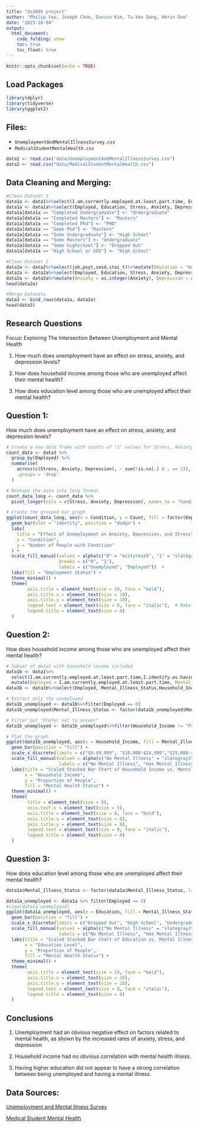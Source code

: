 ```yaml
---
title: "ds2003 project"
author: "Philip Yao, Joseph Choe, Eunice Kim, Tu-Yen Dang, Herin Seo"
date: "2023-10-04"
output: 
  html_document:
    code_folding: show
    toc: true
    toc_float: true
---
```


```r
knitr::opts_chunk$set(echo = TRUE)
```

## Load Packages
```r
library(dplyr)
library(tidyverse)
library(ggplot2)
```

## Files:

- ```UnemploymentAndMentalIllnessSurvey.csv```
- ```MedicalStudentMentalHealth.csv```

```r
data1 <- read.csv("data/UnemploymentAndMentalIllnessSurvey.csv")
data2 <- read.csv("data/MedicalStudentMentalHealth.csv")
```


## Data Cleaning and Merging:

```r

#Clean Dataset 1
data1a <- data1%>%select(I.am.currently.employed.at.least.part.time, Education, Tiredness, Anxiety, Depression,I.identify.as.having.a.mental.illness)%>%mutate(Stress = Tiredness, Employed = I.am.currently.employed.at.least.part.time, Mental_Illness_Status = I.identify.as.having.a.mental.illness)
data1a <- data1a%>%select(Employed, Education, Stress, Anxiety, Depression, Mental_Illness_Status)
data1a[data1a == "Completed Undergraduate"] <- "Undergraduate"
data1a[data1a == "Completed Masters"] <- "Masters"
data1a[data1a == "Completed Phd"] <- "PHD"
data1a[data1a == "Some Phd"] <- "Masters"
data1a[data1a == "Some Undergraduate"] <- "High School"
data1a[data1a == "Some Masters"] <- "Undergraduate"
data1a[data1a == "Some highschool"] <- "Dropped Out"
data1a[data1a == "High School or GED"] <- "High School"

#Clean Dataset 2
data2a <- data2%>%select(job,psyt,cesd,stai_t)%>%mutate(Education = "Undergraduate", Stress = psyt, Anxiety = ifelse(stai_t < 30,0,1), Depression = ifelse(cesd < 16, 0, 1), Employed = job)
data2a <- data2a%>%select(Employed, Education, Stress, Anxiety, Depression)
data2a <- data2a%>%mutate(Anxiety = as.integer(Anxiety), Depression = as.integer(Depression))
head(data2a)

#Merge Datasets
data3 <- bind_rows(data1a, data2a)
head(data3)
```
## Research Questions

Focus: Exploring The Intersection Between Unemployment and Mental Health

1. How much does unemployment have an effect on stress, anxiety, and depression levels?

2. How does household income among those who are unemployed affect their mental health?

3. How does education level among those who are unemployed affect their mental health?

## Question 1:

How much does unemployment have an effect on stress, anxiety, and depression levels?

```r
# Create a new data frame with counts of "1" values for Stress, Anxiety, and Depression
count_data <- data3 %>%
  group_by(Employed) %>%
  summarise(
    across(c(Stress, Anxiety, Depression), ~ sum(!is.na(.) & . == 1)),
    .groups = 'drop'
  )

# Reshape the data into long format
count_data_long <- count_data %>%
  pivot_longer(cols = c(Stress, Anxiety, Depression), names_to = "Condition", values_to = "Count")

# Create the grouped bar graph
ggplot(count_data_long, aes(x = Condition, y = Count, fill = factor(Employed))) +
  geom_bar(stat = "identity", position = "dodge") +
  labs(
    title = "Effect of Unemployment on Anxiety, Depression, and Stress",
    x = "Condition",
    y = "Number of People with Condition"
  ) +
  scale_fill_manual(values = alpha(c("0" = "mistyrose3", "1" = "slategray3"), alpha = 0.7),  # alpha = transparency in color
                    breaks = c("0", "1"),
                    labels = c("Unemployed", "Employed"))  +
  labs(fill = "Employment Status") +
  theme_minimal() +
  theme(
        axis.title = element_text(size = 10, face = "bold"),
        axis.title.x = element_text(size = 10),
        axis.title.y = element_text(size = 10),
        legend.text = element_text(size = 8, face = "italic"),  # Make legend labels bold
        legend.title = element_text(size = 8)
  )
```

## Question 2:

How does household income among those who are unemployed affect their mental health?

```r
# Subset of data1 with household income included
data1b <- data1%>%
  select(I.am.currently.employed.at.least.part.time,I.identify.as.having.a.mental.illness,Household.Income)%>%
  mutate(Employed = I.am.currently.employed.at.least.part.time, Mental_Illness_Status = I.identify.as.having.a.mental.illness, Household_Income = Household.Income)
data1b <- data1b%>%select(Employed, Mental_Illness_Status,Household_Income)

# Extract only the unemployed
data1b_unemployed <- data1b%>%filter(Employed == 0)
data1b_unemployed$Mental_Illness_Status <- factor(data1b_unemployed$Mental_Illness_Status, labels = c("No Mental Illness", "Has Mental Illness"))

# Filter out "Prefer not to answer"
data1b_unemployed <- data1b_unemployed%>%filter(Household_Income != "Prefer not to answer")

# Plot the graph
ggplot(data1b_unemployed, aes(x = Household_Income, fill = Mental_Illness_Status)) +
  geom_bar(position = "fill") +
  scale_x_discrete(limits = c("$0-$9,999", "$10,000-$24,999","$25,000-$49,999","$50,000-$74,999","$75,000-$99,999", "$100,000-$124,999", "$200,000+")) +
  scale_fill_manual(values = alpha(c("No Mental Illness" = "slategray3", "Has Mental Illness" = "mistyrose3"), alpha = 0.7),
                    labels = c("No Mental Illness", "Has Mental Illness")) +
  labs(title = "Scaled Stacked Bar Chart of Household Income vs. Mental Illness Among Unemployed People",
       x = "Household Income",
       y = "Proportion of People",
       fill = "Mental Health Status") +
  theme_minimal() + 
  theme(
        title = element_text(size = 8),
        axis.text.x = element_text(size = 5),
        axis.title = element_text(size = 8, face = "bold"),
        axis.title.x = element_text(size = 8),
        axis.title.y = element_text(size = 8),
        legend.text = element_text(size = 8, face = "italic"),
        legend.title = element_text(size = 8)
  )
```

## Question 3: 

How does education level among those who are unemployed affect their mental health?

```r
data1a$Mental_Illness_Status <- factor(data1a$Mental_Illness_Status, labels = c("No Mental Illness", "Has Mental Illness"))

data1a_unemployed <- data1a %>% filter(Employed == 0)
#view(data1a_unemployed)
ggplot(data1a_unemployed, aes(x = Education, fill = Mental_Illness_Status)) +
  geom_bar(position = "fill") +
  scale_x_discrete(limits = c("Dropped Out", "High School", "Undergraduate", "Masters", "PHD")) +
  scale_fill_manual(values = alpha(c("No Mental Illness" = "slategray3", "Has Mental Illness" = "mistyrose3"), alpha = 0.7),
                    labels = c("No Mental Illness", "Has Mental Illness")) +
  labs(title = "Scaled Stacked Bar Chart of Education vs. Mental Illness Among Unemployed People",
       x = "Education Level",
       y = "Proportion of People",
       fill = "Mental Health Status") +
  theme_minimal() + 
  theme(
        axis.title = element_text(size = 10, face = "bold"),
        axis.title.x = element_text(size = 10),
        axis.title.y = element_text(size = 10),
        legend.text = element_text(size = 8, face = "italic"),
        legend.title = element_text(size = 8)
  )
```

## Conclusions

1. Unemployment had an obvious negative effect on factors related to mental health, as shown by the increased rates of anxiety, stress, and depression

2. Household income had no obvious correlation with mental health illness.

3. Having higher education did not appear to have a strong correlation between being unemployed and having a mental illness.


## Data Sources:

[Unemployment and Mental Illness Survey](https://www.kaggle.com/datasets/michaelacorley/unemployment-and-mental-illness-survey)

[Medical Student Mental Health](https://www.kaggle.com/datasets/thedevastator/medical-student-mental-health?select=Data+Carrard+et+al.+2022+MedTeach.csv)
